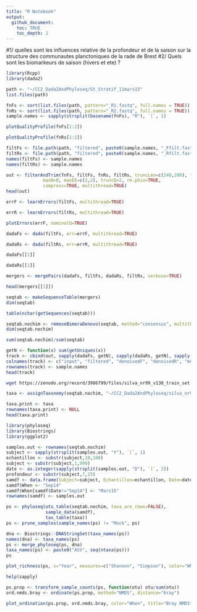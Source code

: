 ```yaml
---
title: "R Notebook"
output: 
  github_document:
    toc: TRUE
    toc_depth: 2
---
```


#1/ quelles sont les influences relative de la profondeur et de la saison sur la structure des communautes planctoniques de la rade de Brest
#2/ Quels sont les biomarkeurs de saison (hivers et ete) ?

```r
library(Rcpp)
library(dada2)
```

```r
path <- "~/CC2_Dada2AndPhyloseq/St_Stratif_11mars15"
list.files(path)
```

```r
fnFs <- sort(list.files(path, pattern="_R1.fastq", full.names = TRUE))
fnRs <- sort(list.files(path, pattern="_R2.fastq", full.names = TRUE))
sample.names <- sapply(strsplit(basename(fnFs), "R"), `[`, 1)
```

```r
plotQualityProfile(fnFs[1:2])
```

```r
plotQualityProfile(fnRs[1:2])
```

```r
filtFs <- file.path(path, "filtered", paste0(sample.names, "_Ffilt.fastq.gz"))
filtRs <- file.path(path, "filtered", paste0(sample.names, "_Rfilt.fastq.gz"))
names(filtFs) <- sample.names
names(filtRs) <- sample.names
```

```r
out <- filterAndTrim(fnFs, filtFs, fnRs, filtRs, truncLen=c(240,200), trimLeft =21,
              maxN=0, maxEE=c(2,2), truncQ=2, rm.phix=TRUE,
              compress=TRUE, multithread=TRUE)
head(out)
```

```r
errF <- learnErrors(filtFs, multithread=TRUE)
```

```r
errR <- learnErrors(filtRs, multithread=TRUE)
```

```r
plotErrors(errF, nominalQ=TRUE)
```

```r
dadaFs <- dada(filtFs, err=errF, multithread=TRUE)
```

```r
dadaRs <- dada(filtRs, err=errR, multithread=TRUE)
```


```r
dadaFs[[1]]
```

```r
dadaRs[[1]]
```

```r
mergers <- mergePairs(dadaFs, filtFs, dadaRs, filtRs, verbose=TRUE)
```

```r
head(mergers[[1]])
```

```r
seqtab <- makeSequenceTable(mergers)
dim(seqtab)
```

```r
table(nchar(getSequences(seqtab)))
```

```r
seqtab.nochim <- removeBimeraDenovo(seqtab, method="consensus", multithread=TRUE, verbose=TRUE)
dim(seqtab.nochim)
```

```r
sum(seqtab.nochim)/sum(seqtab)
```

```r
getN <- function(x) sum(getUniques(x))
track <- cbind(out, sapply(dadaFs, getN), sapply(dadaRs, getN), sapply(mergers, getN), rowSums(seqtab.nochim))
colnames(track) <- c("input", "filtered", "denoisedF", "denoisedR", "merged", "nonchim")
rownames(track) <- sample.names
head(track)
```

```bash
wget https://zenodo.org/record/3986799/files/silva_nr99_v138_train_set.fa.gz
```

```r
taxa <- assignTaxonomy(seqtab.nochim, "~/CC2_Dada2AndPhyloseq/silva_nr99_v138_train_set.fa.gz", multithread=TRUE)
```

```r
taxa.print <- taxa
rownames(taxa.print) <- NULL
head(taxa.print)
```

```r
library(phyloseq)
library(Biostrings)
library(ggplot2)
```

```r
samples.out <- rownames(seqtab.nochim)
subject <- sapply(strsplit(samples.out, "Y"), `[`, 1)
echantillon <- substr(subject,10,100)
subject <- substr(subject,1,999)
date <- as.integer(sapply(strsplit(samples.out, "D"), `[`, 2))
profondeur <- substr(subject,7,15)
samdf <- data.frame(Subject=subject, Echantillon=echantillon, Date=date, Profondeur=profondeur)
samdf$When <- "Sep14"
samdf$When[samdf$Date!="Sep14"] <- "Mars15"
rownames(samdf) <- samples.out
```

```r
ps <- phyloseq(otu_table(seqtab.nochim, taxa_are_rows=FALSE), 
               sample_data(samdf), 
               tax_table(taxa))
ps <- prune_samples(sample_names(ps) != "Mock", ps)
```

```r
dna <- Biostrings::DNAStringSet(taxa_names(ps))
names(dna) <- taxa_names(ps)
ps <- merge_phyloseq(ps, dna)
taxa_names(ps) <- paste0("ASV", seq(ntaxa(ps)))
ps
```

```r
plot_richness(ps, x="Year", measures=c("Shannon", "Simpson"), color="When")
```

```r
help(sapply)
```

```r
ps.prop <- transform_sample_counts(ps, function(otu) otu/sum(otu))
ord.nmds.bray <- ordinate(ps.prop, method="NMDS", distance="bray")
```

```r
plot_ordination(ps.prop, ord.nmds.bray, color="When", title="Bray NMDS")
```

